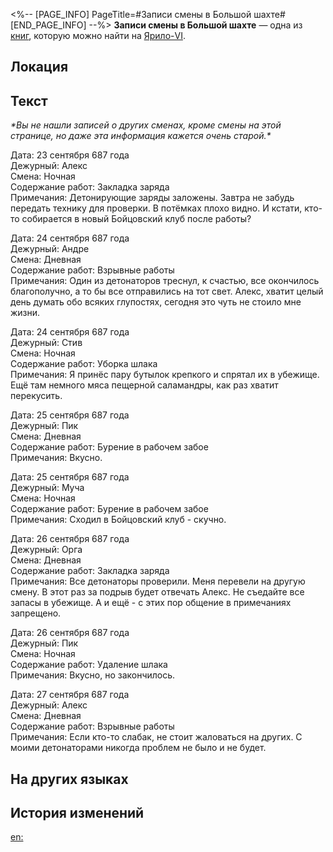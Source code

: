 <%-- [PAGE_INFO]
PageTitle=#Записи смены в Большой шахте#
[END_PAGE_INFO] --%>
{{Дополнить}}
{{Книга Инфобокс
|id           = 009
|Название     = 
|Изображение  = Предмет Записи.png
|Мир          = Ярило-VI
|Томов        = 1
|Автор        = <!--нужно добавить-->
|Описание     = Доска, на которой шахтёры отмечают свои рабочие часы и информацию о начале смены. Но она чаще используется как доска для обсуждений.
|Том1         = {{tx}}
|Источник1    = {{tx|Отсутствует источник}}
|Персонажи    = 
|Фракции      = 
}}
'''Записи смены в Большой шахте''' — одна из [[Книги|книг]], которую можно найти на [[Ярило-VI]].

==Локация==
{{Отметка карты|<!--название карты-->|<!--id отметки-->}}

==Текст==
''*Вы не нашли записей о других сменах, кроме смены на этой странице, но даже эта информация кажется очень старой.*''

Дата: 23 сентября 687 года<br />
Дежурный: Алекс<br />
Смена: Ночная<br />
Содержание работ: Закладка заряда<br />
Примечания: Детонирующие заряды заложены. Завтра не забудь передать технику для проверки. В потёмках плохо видно. И кстати, кто-то собирается в новый Бойцовский клуб после работы?

Дата: 24 сентября 687 года<br />
Дежурный: Андре<br />
Смена: Дневная<br />
Содержание работ: Взрывные работы<br />
Примечания: Один из детонаторов треснул, к счастью, все окончилось благополучно, а то бы все отправились на тот свет. Алекс, хватит целый день думать обо всяких глупостях, сегодня это чуть не стоило мне жизни.

Дата: 24 сентября 687 года<br />
Дежурный: Стив<br />
Смена: Ночная<br />
Содержание работ: Уборка шлака<br />
Примечания: Я принёс пару бутылок крепкого и спрятал их в убежище. Ещё там немного мяса пещерной саламандры, как раз хватит перекусить.

Дата: 25 сентября 687 года<br />
Дежурный: Пик<br />
Смена: Дневная<br />
Содержание работ: Бурение в рабочем забое<br />
Примечания: Вкусно.

Дата: 25 сентября 687 года<br />
Дежурный: Муча<br />
Смена: Ночная<br />
Содержание работ: Бурение в рабочем забое<br />
Примечания: Сходил в Бойцовский клуб - скучно.

Дата: 26 сентября 687 года<br />
Дежурный: Орга<br />
Смена: Дневная<br />
Содержание работ: Закладка заряда<br />
Примечания: Все детонаторы проверили. Меня перевели на другую смену. В этот раз за подрыв будет отвечать Алекс. Не съедайте все запасы в убежище. А и ещё - с этих пор общение в примечаниях запрещено.

Дата: 26 сентября 687 года<br />
Дежурный: Пик<br />
Смена: Ночная<br />
Содержание работ: Удаление шлака<br />
Примечания: Вкусно, но закончилось.

Дата: 27 сентября 687 года<br />
Дежурный: Алекс<br />
Смена: Дневная<br />
Содержание работ: Взрывные работы<br />
Примечания: Если кто-то слабак, не стоит жаловаться на других. С моими детонаторами никогда проблем не было и не будет.

==На других языках==
{{На других языках
|en   = Great Mine Shift Board
|zhs  = 大矿区排班表
|zht  = 大礦區排班表
|ja   = 大鉱区シフト表
|ko   = 큰 광산구역 교대 근무표
|es   = Calendario de turnos de la mina principal
|fr   = Tableau d'affichage de la Grande mine
|ru   = Записи смены в Большой шахте
|th   = ตารางงานของโซนเหมืองใหญ่
|vi   = Lịch Trực Khu Mỏ Khổng Lồ
|de   = Schichtbord der großen Mine
|id   = Jadwal Kerja Great Mine
|pt   = Quadro de Turnos da Grande Mina
}}

==История изменений==
{{История изменений|3.5}}

[[en:]]